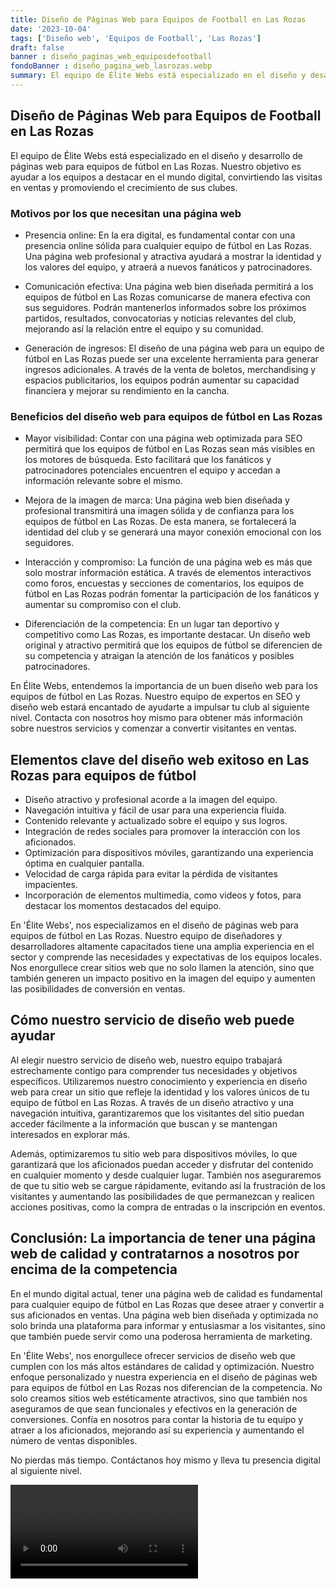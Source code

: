 ```yaml
---
title: Diseño de Páginas Web para Equipos de Football en Las Rozas
date: '2023-10-04'
tags: ['Diseño web', 'Equipos de Football', 'Las Rozas']
draft: false
banner : diseño_paginas_web_equiposdefootball
fondoBanner : diseño_pagina_web_lasrozas.webp
summary: El equipo de Élite Webs está especializado en el diseño y desarrollo de páginas web para equipos de fútbol en Las Rozas. Nuestro objetivo es ayudar a los equipos a destacar en el mundo digital, convirtiendo las visitas en ventas y promoviendo el crecimiento de sus clubes.
---
```


## Diseño de Páginas Web para Equipos de Football en Las Rozas

El equipo de Élite Webs está especializado en el diseño y desarrollo de páginas web para equipos de fútbol en Las Rozas. Nuestro objetivo es ayudar a los equipos a destacar en el mundo digital, convirtiendo las visitas en ventas y promoviendo el crecimiento de sus clubes.

### Motivos por los que necesitan una página web

- Presencia online: En la era digital, es fundamental contar con una presencia online sólida para cualquier equipo de fútbol en Las Rozas. Una página web profesional y atractiva ayudará a mostrar la identidad y los valores del equipo, y atraerá a nuevos fanáticos y patrocinadores.

- Comunicación efectiva: Una página web bien diseñada permitirá a los equipos de fútbol en Las Rozas comunicarse de manera efectiva con sus seguidores. Podrán mantenerlos informados sobre los próximos partidos, resultados, convocatorias y noticias relevantes del club, mejorando así la relación entre el equipo y su comunidad.

- Generación de ingresos: El diseño de una página web para un equipo de fútbol en Las Rozas puede ser una excelente herramienta para generar ingresos adicionales. A través de la venta de boletos, merchandising y espacios publicitarios, los equipos podrán aumentar su capacidad financiera y mejorar su rendimiento en la cancha.

### Beneficios del diseño web para equipos de fútbol en Las Rozas

- Mayor visibilidad: Contar con una página web optimizada para SEO permitirá que los equipos de fútbol en Las Rozas sean más visibles en los motores de búsqueda. Esto facilitará que los fanáticos y patrocinadores potenciales encuentren el equipo y accedan a información relevante sobre el mismo.

- Mejora de la imagen de marca: Una página web bien diseñada y profesional transmitirá una imagen sólida y de confianza para los equipos de fútbol en Las Rozas. De esta manera, se fortalecerá la identidad del club y se generará una mayor conexión emocional con los seguidores.

- Interacción y compromiso: La función de una página web es más que solo mostrar información estática. A través de elementos interactivos como foros, encuestas y secciones de comentarios, los equipos de fútbol en Las Rozas podrán fomentar la participación de los fanáticos y aumentar su compromiso con el club.

- Diferenciación de la competencia: En un lugar tan deportivo y competitivo como Las Rozas, es importante destacar. Un diseño web original y atractivo permitirá que los equipos de fútbol se diferencien de su competencia y atraigan la atención de los fanáticos y posibles patrocinadores.

En Élite Webs, entendemos la importancia de un buen diseño web para los equipos de fútbol en Las Rozas. Nuestro equipo de expertos en SEO y diseño web estará encantado de ayudarte a impulsar tu club al siguiente nivel. Contacta con nosotros hoy mismo para obtener más información sobre nuestros servicios y comenzar a convertir visitantes en ventas.

<GifSeo />

<Cta />

## Elementos clave del diseño web exitoso en Las Rozas para equipos de fútbol

- Diseño atractivo y profesional acorde a la imagen del equipo.
- Navegación intuitiva y fácil de usar para una experiencia fluida.
- Contenido relevante y actualizado sobre el equipo y sus logros.
- Integración de redes sociales para promover la interacción con los aficionados.
- Optimización para dispositivos móviles, garantizando una experiencia óptima en cualquier pantalla.
- Velocidad de carga rápida para evitar la pérdida de visitantes impacientes.
- Incorporación de elementos multimedia, como videos y fotos, para destacar los momentos destacados del equipo.

En 'Élite Webs', nos especializamos en el diseño de páginas web para equipos de fútbol en Las Rozas. Nuestro equipo de diseñadores y desarrolladores altamente capacitados tiene una amplia experiencia en el sector y comprende las necesidades y expectativas de los equipos locales. Nos enorgullece crear sitios web que no solo llamen la atención, sino que también generen un impacto positivo en la imagen del equipo y aumenten las posibilidades de conversión en ventas.

## Cómo nuestro servicio de diseño web puede ayudar

Al elegir nuestro servicio de diseño web, nuestro equipo trabajará estrechamente contigo para comprender tus necesidades y objetivos específicos. Utilizaremos nuestro conocimiento y experiencia en diseño web para crear un sitio que refleje la identidad y los valores únicos de tu equipo de fútbol en Las Rozas. A través de un diseño atractivo y una navegación intuitiva, garantizaremos que los visitantes del sitio puedan acceder fácilmente a la información que buscan y se mantengan interesados en explorar más.

Además, optimizaremos tu sitio web para dispositivos móviles, lo que garantizará que los aficionados puedan acceder y disfrutar del contenido en cualquier momento y desde cualquier lugar. También nos aseguraremos de que tu sitio web se cargue rápidamente, evitando así la frustración de los visitantes y aumentando las posibilidades de que permanezcan y realicen acciones positivas, como la compra de entradas o la inscripción en eventos.

## Conclusión: La importancia de tener una página web de calidad y contratarnos a nosotros por encima de la competencia

En el mundo digital actual, tener una página web de calidad es fundamental para cualquier equipo de fútbol en Las Rozas que desee atraer y convertir a sus aficionados en ventas. Una página web bien diseñada y optimizada no solo brinda una plataforma para informar y entusiasmar a los visitantes, sino que también puede servir como una poderosa herramienta de marketing.

En 'Élite Webs', nos enorgullece ofrecer servicios de diseño web que cumplen con los más altos estándares de calidad y optimización. Nuestro enfoque personalizado y nuestra experiencia en el diseño de páginas web para equipos de fútbol en Las Rozas nos diferencian de la competencia. No solo creamos sitios web estéticamente atractivos, sino que también nos aseguramos de que sean funcionales y efectivos en la generación de conversiones. Confía en nosotros para contar la historia de tu equipo y atraer a los aficionados, mejorando así su experiencia y aumentando el número de ventas disponibles.

No pierdas más tiempo. Contáctanos hoy mismo y lleva tu presencia digital al siguiente nivel.

<Video />

<CtaBot job='Equipos de Football' city='Las Rozas'/>

<Gmaps query='Las Rozas+españa+maps' />
